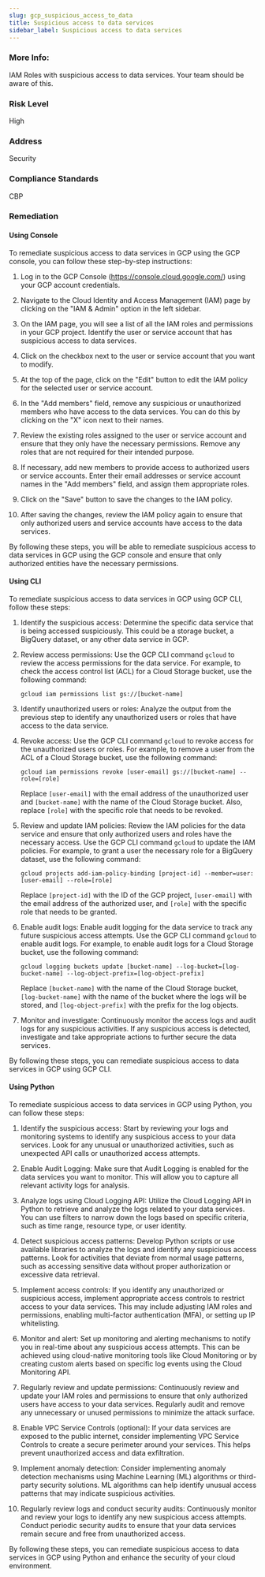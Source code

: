```yaml
---
slug: gcp_suspicious_access_to_data
title: Suspicious access to data services
sidebar_label: Suspicious access to data services
---
```


### More Info:

IAM Roles with suspicious access to data services. Your team should be aware of this.

### Risk Level

High

### Address

Security

### Compliance Standards

CBP
### Remediation

#### Using Console

To remediate suspicious access to data services in GCP using the GCP console, you can follow these step-by-step instructions:

1. Log in to the GCP Console (https://console.cloud.google.com/) using your GCP account credentials.

2. Navigate to the Cloud Identity and Access Management (IAM) page by clicking on the "IAM & Admin" option in the left sidebar.

3. On the IAM page, you will see a list of all the IAM roles and permissions in your GCP project. Identify the user or service account that has suspicious access to data services.

4. Click on the checkbox next to the user or service account that you want to modify.

5. At the top of the page, click on the "Edit" button to edit the IAM policy for the selected user or service account.

6. In the "Add members" field, remove any suspicious or unauthorized members who have access to the data services. You can do this by clicking on the "X" icon next to their names.

7. Review the existing roles assigned to the user or service account and ensure that they only have the necessary permissions. Remove any roles that are not required for their intended purpose.

8. If necessary, add new members to provide access to authorized users or service accounts. Enter their email addresses or service account names in the "Add members" field, and assign them appropriate roles.

9. Click on the "Save" button to save the changes to the IAM policy.

10. After saving the changes, review the IAM policy again to ensure that only authorized users and service accounts have access to the data services.

By following these steps, you will be able to remediate suspicious access to data services in GCP using the GCP console and ensure that only authorized entities have the necessary permissions.

#### Using CLI

To remediate suspicious access to data services in GCP using GCP CLI, follow these steps:

1. Identify the suspicious access: Determine the specific data service that is being accessed suspiciously. This could be a storage bucket, a BigQuery dataset, or any other data service in GCP.

2. Review access permissions: Use the GCP CLI command `gcloud` to review the access permissions for the data service. For example, to check the access control list (ACL) for a Cloud Storage bucket, use the following command:
   ```
   gcloud iam permissions list gs://[bucket-name]
   ```

3. Identify unauthorized users or roles: Analyze the output from the previous step to identify any unauthorized users or roles that have access to the data service.

4. Revoke access: Use the GCP CLI command `gcloud` to revoke access for the unauthorized users or roles. For example, to remove a user from the ACL of a Cloud Storage bucket, use the following command:
   ```
   gcloud iam permissions revoke [user-email] gs://[bucket-name] --role=[role]
   ```

   Replace `[user-email]` with the email address of the unauthorized user and `[bucket-name]` with the name of the Cloud Storage bucket. Also, replace `[role]` with the specific role that needs to be revoked.

5. Review and update IAM policies: Review the IAM policies for the data service and ensure that only authorized users and roles have the necessary access. Use the GCP CLI command `gcloud` to update the IAM policies. For example, to grant a user the necessary role for a BigQuery dataset, use the following command:
   ```
   gcloud projects add-iam-policy-binding [project-id] --member=user:[user-email] --role=[role]
   ```

   Replace `[project-id]` with the ID of the GCP project, `[user-email]` with the email address of the authorized user, and `[role]` with the specific role that needs to be granted.

6. Enable audit logs: Enable audit logging for the data service to track any future suspicious access attempts. Use the GCP CLI command `gcloud` to enable audit logs. For example, to enable audit logs for a Cloud Storage bucket, use the following command:
   ```
   gcloud logging buckets update [bucket-name] --log-bucket=[log-bucket-name] --log-object-prefix=[log-object-prefix]
   ```

   Replace `[bucket-name]` with the name of the Cloud Storage bucket, `[log-bucket-name]` with the name of the bucket where the logs will be stored, and `[log-object-prefix]` with the prefix for the log objects.

7. Monitor and investigate: Continuously monitor the access logs and audit logs for any suspicious activities. If any suspicious access is detected, investigate and take appropriate actions to further secure the data services.

By following these steps, you can remediate suspicious access to data services in GCP using GCP CLI.

#### Using Python

To remediate suspicious access to data services in GCP using Python, you can follow these steps:

1. Identify the suspicious access: Start by reviewing your logs and monitoring systems to identify any suspicious access to your data services. Look for any unusual or unauthorized activities, such as unexpected API calls or unauthorized access attempts.

2. Enable Audit Logging: Make sure that Audit Logging is enabled for the data services you want to monitor. This will allow you to capture all relevant activity logs for analysis.

3. Analyze logs using Cloud Logging API: Utilize the Cloud Logging API in Python to retrieve and analyze the logs related to your data services. You can use filters to narrow down the logs based on specific criteria, such as time range, resource type, or user identity.

4. Detect suspicious access patterns: Develop Python scripts or use available libraries to analyze the logs and identify any suspicious access patterns. Look for activities that deviate from normal usage patterns, such as accessing sensitive data without proper authorization or excessive data retrieval.

5. Implement access controls: If you identify any unauthorized or suspicious access, implement appropriate access controls to restrict access to your data services. This may include adjusting IAM roles and permissions, enabling multi-factor authentication (MFA), or setting up IP whitelisting.

6. Monitor and alert: Set up monitoring and alerting mechanisms to notify you in real-time about any suspicious access attempts. This can be achieved using cloud-native monitoring tools like Cloud Monitoring or by creating custom alerts based on specific log events using the Cloud Monitoring API.

7. Regularly review and update permissions: Continuously review and update your IAM roles and permissions to ensure that only authorized users have access to your data services. Regularly audit and remove any unnecessary or unused permissions to minimize the attack surface.

8. Enable VPC Service Controls (optional): If your data services are exposed to the public internet, consider implementing VPC Service Controls to create a secure perimeter around your services. This helps prevent unauthorized access and data exfiltration.

9. Implement anomaly detection: Consider implementing anomaly detection mechanisms using Machine Learning (ML) algorithms or third-party security solutions. ML algorithms can help identify unusual access patterns that may indicate suspicious activities.

10. Regularly review logs and conduct security audits: Continuously monitor and review your logs to identify any new suspicious access attempts. Conduct periodic security audits to ensure that your data services remain secure and free from unauthorized access.

By following these steps, you can remediate suspicious access to data services in GCP using Python and enhance the security of your cloud environment.




